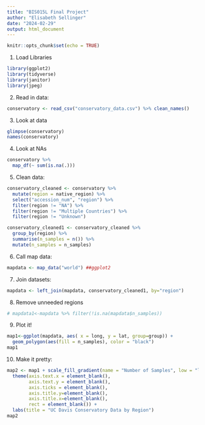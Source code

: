 ```yaml
---
title: "BIS015L Final Project"
author: "Elisabeth Sellinger"
date: "2024-02-29"
output: html_document
---
```


```r
knitr::opts_chunk$set(echo = TRUE)
```

1. Load Libraries
```r
library(ggplot2)
library(tidyverse)
library(janitor)
library(jpeg)
```

2. Read in data:
```r
conservatory <- read_csv("conservatory_data.csv") %>% clean_names()
```

3. Look at data
```r
glimpse(conservatory)
names(conservatory)
```

4. Look at NAs
```r
conservatory %>% 
  map_df(~ sum(is.na(.)))
```

5. Clean data:
```r
conservatory_cleaned <- conservatory %>% 
  mutate(region = native_region) %>% 
  select("accession_num", "region") %>% 
  filter(region != "NA") %>% 
  filter(region != "Multiple Countries") %>% 
  filter(region != "Unknown")
```

```r
conservatory_cleaned1 <- conservatory_cleaned %>% 
  group_by(region) %>% 
  summarise(n_samples = n()) %>% 
  mutate(n_samples = n_samples)
```

6. Call map data:
```r
mapdata <- map_data("world") ##ggplot2
```

7. Join datasets:
```r
mapdata <- left_join(mapdata, conservatory_cleaned1, by="region")
```

8. Remove unneeded regions
```r
# mapdata1<-mapdata %>% filter(!is.na(mapdata$n_samples))
```

9. Plot it!
```r
map1<-ggplot(mapdata, aes( x = long, y = lat, group=group)) +
  geom_polygon(aes(fill = n_samples), color = "black")
map1
```
10. Make it pretty:
```r
map2 <- map1 + scale_fill_gradient(name = "Number of Samples", low = "lightblue", high =  "olivedrab", na.value = "grey90") +
  theme(axis.text.x = element_blank(),
        axis.text.y = element_blank(),
        axis.ticks = element_blank(),
        axis.title.y=element_blank(),
        axis.title.x=element_blank(),
        rect = element_blank()) +
  labs(title = "UC Davis Conservatory Data by Region")
map2 
```

